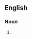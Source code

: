 ==English==

===Noun===
{{en-noun|head=[[applications]] [[software]]|-}}

# {{alternative form of|application software}}
